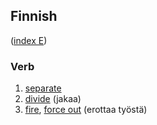 ==Finnish==
([[Wiktionary:Finnish_index_e|index E]])

===Verb===

# [[separate]] 
# [[divide]] (jakaa)
# [[fire]], [[force out]] (erottaa työstä)